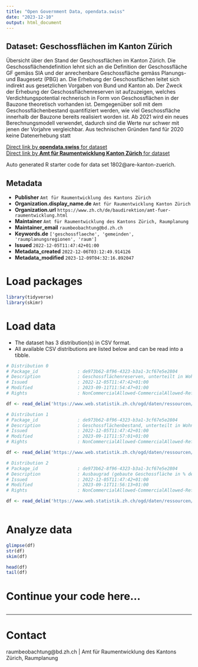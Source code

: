 ```yaml
---
title: "Open Government Data, opendata.swiss"
date: "2023-12-10"
output: html_document
---
```


## Dataset: Geschossflächen im Kanton Zürich

Übersicht über den Stand der Geschossflächen im Kanton Zürich. Die Geschossflächendefinition lehnt sich an die Definition der Geschossfläche GF gemäss SIA und der anrechenbare Geschossfläche gemäss Planungs- und Baugesetz (PBG) an. Die Erhebung der Geschossflächen leitet sich indirekt aus gesetzlichen Vorgaben von Bund und Kanton ab. Der Zweck der Erhebung der Geschossflächenreserven ist aufzuzeigen, welches Verdichtungspotential rechnerisch in Form von Geschossflächen in der Bauzone theoretisch vorhanden ist. Demgegenüber soll mit dem Geschossflächenbestand quantifiziert werden, wie viel Geschossfläche innerhalb der Bauzone bereits realisiert worden ist. Ab 2021 wird ein neues Berechnungsmodell verwendet, dadurch sind die Werte nur schwer mit jenen der Vorjahre vergleichbar. Aus technischen Gründen fand für 2020 keine Datenerhebung statt

[Direct link by **opendata.swiss** for dataset](https://opendata.swiss/de/dataset/geschossflachen-im-kanton-zurich)<br>
[Direct link by **Amt für Raumentwicklung Kanton Zürich** for dataset](nan)

Auto generated R starter code for data set 1802@are-kanton-zuerich.

## Metadata

- **Publisher** `Amt für Raumentwicklung des Kantons Zürich`
- **Organization.display_name.de** `Amt für Raumentwicklung Kanton Zürich`
- **Organization.url** `https://www.zh.ch/de/baudirektion/amt-fuer-raumentwicklung.html`
- **Maintainer** `Amt für Raumentwicklung des Kantons Zürich, Raumplanung`
- **Maintainer_email** `raumbeobachtung@bd.zh.ch`
- **Keywords.de** `['geschossflaeche', 'gemeinden', 'raumplanungsregionen', 'raum']`
- **Issued** `2022-12-05T11:47:42+01:00`
- **Metadata_created** `2022-12-06T03:12:49.914126`
- **Metadata_modified** `2023-12-09T04:32:16.892047`


# Load packages

```r

library(tidyverse)
library(skimr)

```

# Load data

-   The dataset has 3 distribution(s) in CSV format.
-   All available CSV distributions are listed below and can be read into a tibble.

```r

# Distribution 0
# Package_id               : de973b62-8f96-4323-b3a1-3cf67e5e2804
# Description              : Geschossflächenreserven, unterteilt in Wohnzone, Mischzone, Arbeitszone und Zone für öffentliche Bauten sowie zusätzlich in überbaute und nicht überbaute Bauzone. Die Spalte "ARE_NR" ist eine kantonsinterne Nummerierung, um im Vergleich zur Spalte "BFS_NR" neben den Gemeinden und Städten zusätzlich auch die Regionen und den Kanton Zürich als Ganzes identifizieren zu können. Ab 2021 wird ein neues Berechnungsmodell verwendet. Aus technischen Gründen fand für 2020 keine Datenerhebung statt. In der Berechnung für 2021 sind allfällige Ausnützungsboni aus den Bau- und Zonenordnungen für Wohn- und Gewerbezonen sowie Zentrumszonen eingerechnet, für 2022 und die darauffolgenden Jahre nicht mehr.
# Issued                   : 2022-12-05T11:47:42+01:00
# Modified                 : 2023-09-11T11:54:47+01:00
# Rights                   : NonCommercialAllowed-CommercialAllowed-ReferenceRequired

df <- read_delim('https://www.web.statistik.zh.ch/ogd/daten/ressourcen/KTZH_00001802_00003323.csv')

# Distribution 1
# Package_id               : de973b62-8f96-4323-b3a1-3cf67e5e2804
# Description              : Geschossflächenbestand, unterteilt in Wohnzone, Mischzone, Arbeitszone und Zone für öffentliche Bauten. Die Spalte "ARE_NR" ist eine kantonsinterne Nummerierung, um im Vergleich zur Spalte "BFS_NR" neben den Gemeinden und Städten zusätzlich auch die Regionen und den Kanton Zürich als Ganzes identifizieren zu können. Ab 2021 wird ein neues Berechnungsmodell verwendet. Aus technischen Gründen fand für 2020 keine Datenerhebung statt.
# Issued                   : 2022-12-05T11:47:42+01:00
# Modified                 : 2023-09-11T11:57:01+01:00
# Rights                   : NonCommercialAllowed-CommercialAllowed-ReferenceRequired

df <- read_delim('https://www.web.statistik.zh.ch/ogd/daten/ressourcen/KTZH_00001802_00003321.csv')

# Distribution 2
# Package_id               : de973b62-8f96-4323-b3a1-3cf67e5e2804
# Description              : Ausbaugrad (gebaute Geschossfläche in % der zulässigen Geschossfläche innerhalb der überbauten Bauzone), unterteilt in Wohnzone, Mischzone, Arbeitszone und Zone für öffentliche Bauten. Die Spalte "ARE_NR" ist eine kantonsinterne Nummerierung, um im Vergleich zur Spalte "BFS_NR" neben den Gemeinden und Städten zusätzlich auch die Regionen und den Kanton Zürich als Ganzes identifizieren zu können. Es können keine Totale aus den Werten gerechnet werden. Ab 2021 wird ein neues Berechnungsmodell verwendet. Aus technischen Gründen fand für 2020 keine Datenerhebung statt.
# Issued                   : 2022-12-05T11:47:42+01:00
# Modified                 : 2023-09-11T11:56:13+01:00
# Rights                   : NonCommercialAllowed-CommercialAllowed-ReferenceRequired

df <- read_delim('https://www.web.statistik.zh.ch/ogd/daten/ressourcen/KTZH_00001802_00003325.csv')



```

# Analyze data

```r

glimpse(df)
str(df)
skim(df)

head(df)
tail(df)

```

# Continue your code here...

```r

```

------------------------------------------------------------------------

# Contact

raumbeobachtung@bd.zh.ch | Amt für Raumentwicklung des Kantons Zürich, Raumplanung
